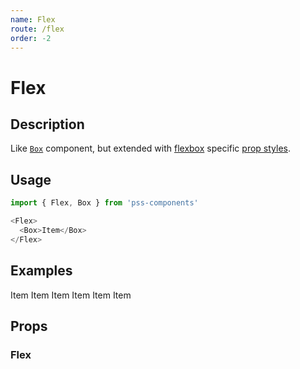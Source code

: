 ```yaml
---
name: Flex
route: /flex
order: -2
---
```



# Flex

## Description

Like [`Box`](#/box) component, but extended with [flexbox](https://developer.mozilla.org/en-US/docs/Web/CSS/CSS_Flexible_Box_Layout) specific [prop styles](https://github.com/exah/pss/blob/master/docs/api.md#flex).


## Usage

```js
import { Flex, Box } from 'pss-components'
```

```js
<Flex>
  <Box>Item</Box>
</Flex>
```


## Examples

<Playground>
  <Flex>
    <Box outline='debug' order={0}>
      Item
    </Box>
    <Box outline='debug' order={1} flex='1'>
      Item
    </Box>
    <Box outline='debug' order={2}>
      Item
    </Box>
  </Flex>
</Playground>

<Playground>
  <Flex justifyContent='space-between'>
    <Box outline='debug' order={0}>
      Item
    </Box>
    <Box outline='debug' order={1}>
      Item
    </Box>
    <Box outline='debug' order={2}>
      Item
    </Box>
  </Flex>
</Playground>

## Props

### Flex

<PropsTable of={Flex} />
